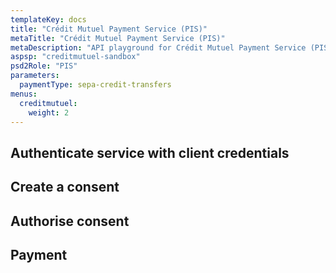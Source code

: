 ```yaml
---
templateKey: docs
title: "Crédit Mutuel Payment Service (PIS)"
metaTitle: "Crédit Mutuel Payment Service (PIS)"
metaDescription: "API playground for Crédit Mutuel Payment Service (PIS)"
aspsp: "creditmutuel-sandbox"
psd2Role: "PIS"
parameters:
  paymentType: sepa-credit-transfers
menus:
  creditmutuel: 
    weight: 2
---
```







  <step>

  ## Authenticate service with client credentials

  <CreateClientCredentialsToken/>
  </step>
  <step>

  ## Create a consent

  <StepInitiatePayment/>
  </step>
<step>

  ## Authorise consent

  <AuthoriseStep/>
</step>
  <step>

  ## Payment

  <StepPayment/>
  </step>

